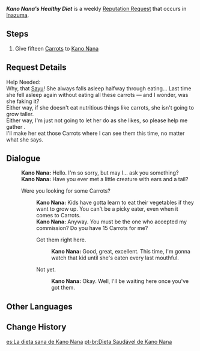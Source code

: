 {{Quest Infobox
|id            = 72716
|image         = Kano Nana Icon.png
|type          = World
|group         = Request
|summary       = Fetch carrots for Kano Nana to feed to Sayu.
|startLocation = [[Grand Narukami Shrine]], [[Inazuma]]
|region        = Inazuma
|area          = Narukami Island
|subarea       = Grand Narukami Shrine
|characters    = Kano Nana; Traveler
|rep           = Inazuma
|mora          = 20,000
}}
'''''Kano Nana's Healthy Diet''''' is a weekly [[Reputation Request]] that occurs in [[Inazuma]].

==Steps==
# Give fifteen [[Carrot]]s to [[Kano Nana]]

==Request Details==
Help Needed:<br />
Why, that [[Sayu]]! She always falls asleep halfway through eating... Last time she fell asleep again without eating all these carrots &mdash; and I wonder, was she faking it?<br />
Either way, if she doesn't eat nutritious things like carrots, she isn't going to grow taller.<br />
Either way, I'm just not going to let her do as she likes, so please help me gather {{Color|buzzword|15 Carrots}}.<br />
I'll make her eat those Carrots where I can see them this time, no matter what she says.

==Dialogue==
{{Quest Description|Narukami Island's Kano Nana would like to have 15 carrots.}}
{{Dialogue start}}
:'''Kano Nana:''' Hello. I'm so sorry, but may I... ask you something?
:'''Kano Nana:''' Have you ever met a little creature with ears and a tail?
:{{DIcon|Quest}} Were you looking for some Carrots?
::'''Kano Nana:''' Kids have gotta learn to eat their vegetables if they want to grow up. You can't be a picky eater, even when it comes to Carrots.
::'''Kano Nana:''' Anyway. You must be the one who accepted my commission? Do you have 15 Carrots for me?
::{{DIcon|Quest}} Got them right here.
:::'''Kano Nana:''' Good, great, excellent. This time, I'm gonna watch that kid until she's eaten every last mouthful.
::{{DIcon}} Not yet.
:::'''Kano Nana:''' Okay. Well, I'll be waiting here once you've got them.
{{Dialogue end}}

==Other Languages==
{{Other Languages
|en      = Kano Nana's Healthy Diet
|zhs     = 鹿野奈奈的健康饮食计划
|zhs_rm  = Lùyě Nàinài de Jiànkāng Yǐnshí Jìhuà
|zht     = 鹿野奈奈的健康飲食計畫
|zht_rm  = Lùyě Nàinài de Jiànkāng Yǐnshí Jìhuà
|zh_tl   = Kano Nana's Healthy Diet Plan
|ja      = 鹿野奈々の健康的食生活
|ja_rm   = Kano Nana no Keikouteki Shokuseikatsu
|ja_tl   = Kano Nana's Healthy Eating Habits
|ko      = 카노 나나의 건강한 식사 계획
|ko_rm   = Kano Nana-ui Geon'ganghan Siksa Gyehoek
|ko_tl   = Kano Nana's Healthy Diet Plan
|es      = La dieta sana de Kano Nana
|es_tl   = The Healthy Diet of Kano Nana
|fr      = Le régime sain de Kano Nana
|fr_tl   = The Healthy Diet of Kano Nana
|ru      = Здоровая диета Кано Наны
|ru_tl   = Kano Nana's Healthy Diet
|th      = แผนการกินอาหารเพื่อสุขภาพของ Kano Nana
|th_rm   = 
|th_tl   = 
|vi      = Chế Độ Ăn Uống Lành Mạnh Của Kano Nana
|vi_tl   = Kano Nana's Healthy Diet
|de      = Kano Nanas gesunde Ernährung
|de_tl   = Kano Nana's Healthy Diet
|id      = Diet Sehat Kano Nana
|id_tl   = Kano Nana's Healthy Diet
|pt      = Dieta Saudável de Kano Nana
|pt_tl   = 
|tr      = Kano Nana'nın Sağlıklı Diyeti
|tr_tl   = 
|it      = Delle carote per Kano Nana
|it_tl   = Some Carrots for Kano Nana
}}

==Change History==
{{Change History|2.0}}

[[es:La dieta sana de Kano Nana]]
[[pt-br:Dieta Saudável de Kano Nana]]